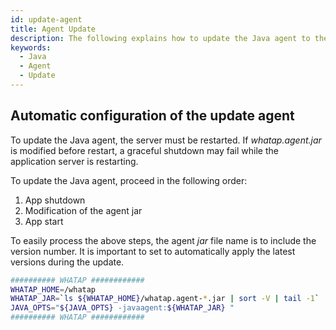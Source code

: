 ```yaml
---
id: update-agent
title: Agent Update
description: The following explains how to update the Java agent to the latest version. The procedure includes how to download the latest agent and restart the application server to apply the update. For a stable system shutdown, you can see the procedure for terminating Apps, changing the agent JAR file, and updating status during the startup.
keywords:
  - Java
  - Agent
  - Update
---
```



<Downloadagent />

## Automatic configuration of the update agent

To update the Java agent, the server must be restarted. If _whatap.agent.jar_ is modified before restart, a graceful shutdown may fail while the application server is restarting.

To update the Java agent, proceed in the following order:

1. App shutdown
2. Modification of the agent jar
3. App start

To easily process the above steps, the agent *jar* file name is to include the version number. It is important to set to automatically apply the latest versions during the update.

```bash {3} showLineNumbers
########## WHATAP ############
WHATAP_HOME=/whatap
WHATAP_JAR=`ls ${WHATAP_HOME}/whatap.agent-*.jar | sort -V | tail -1`
JAVA_OPTS="${JAVA_OPTS} -javaagent:${WHATAP_JAR} "
########## WHATAP ############
```
